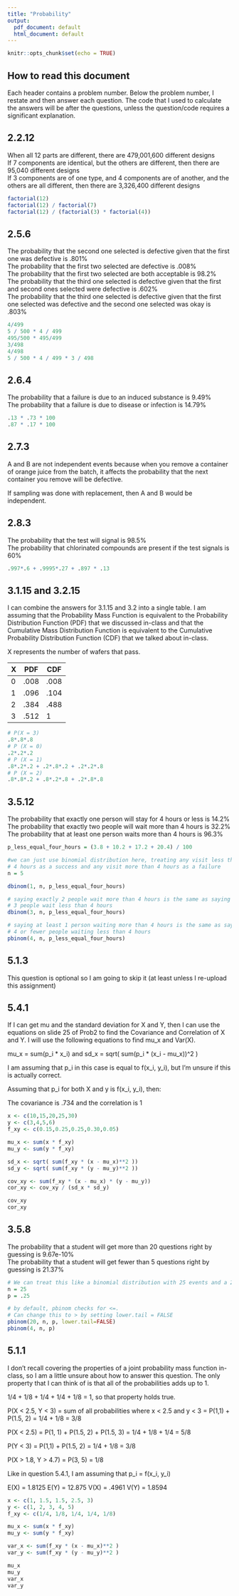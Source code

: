 ```yaml
---
title: "Probability"
output:
  pdf_document: default
  html_document: default
---
```


```r
knitr::opts_chunk$set(echo = TRUE)
```

## How to read this document

Each header contains a problem number. Below the problem number, I restate and then answer each question. 
The code that I used to calculate the answers will be after the questions, unless the question/code requires a significant explanation.

## 2.2.12

When all 12 parts are different, there are 479,001,600 different designs \
If 7 components are identical, but the others are different, then there are 95,040 different designs \
If 3 components are of one type, and 4 components are of another, and the others are all different, then there are 3,326,400 different designs

``` r

factorial(12)
factorial(12) / factorial(7)
factorial(12) / (factorial(3) * factorial(4))
```


## 2.5.6

The probability that the second one selected is defective given that the first one was defective is .801% \
The probability that the first two selected are defective is .008% \
The probability that the first two selected are both acceptable is 98.2% \
The probability that the third one selected is defective given that the first 
and second ones selected were defective is .602% \
The probability that the third one selected is defective given that the first 
one selected was defective and the second one selected was okay is .803% 

``` r
4/499 
5 / 500 * 4 / 499 
495/500 * 495/499
3/498
4/498
5 / 500 * 4 / 499 * 3 / 498
```

## 2.6.4

The probability that a failure is due to an induced substance is 9.49% \
The probability that a failure is due to disease or infection is 14.79% 

``` r
.13 * .73 * 100
.87 * .17 * 100
```

## 2.7.3

A and B are not independent events because when you remove a container of orange
juice from the batch, it affects the probability that the next container you remove
will be defective.

If sampling was done with replacement, then A and B would be independent. 

## 2.8.3 

The probability that the test will signal is 98.5% \
The probability that chlorinated compounds are present if the test signals is 60%
```r
.997*.6 + .9995*.27 + .897 * .13
```

## 3.1.15 and 3.2.15

I can combine the answers for 3.1.15 and 3.2 into a single table. I am assuming
that the Probability Mass Function is equivalent to the Probability Distribution 
Function (PDF) that we discussed in-class and that the 
Cumulative Mass Distribution Function is equivalent to the Cumulative 
Probability Distribution Function (CDF) that we talked about in-class. 

X represents the number of wafers that pass.

| X | PDF  | CDF  |
|---|------|------|
| 0 | .008 | .008 |
| 1 | .096 | .104 |
| 2 | .384 | .488 |
| 3 | .512 | 1    |

``` r
# P(X = 3)
.8*.8*.8
# P (X = 0)
.2*.2*.2
# P (X = 1)
.8*.2*.2 + .2*.8*.2 + .2*.2*.8
# P (X = 2)
.8*.8*.2 + .8*.2*.8 + .2*.8*.8
```

## 3.5.12

The probability that exactly one person will stay for 4 hours or less is 14.2% \
The probability that exactly two people will wait more than 4 hours is 32.2% \
The probability that at least one person waits more than 4 hours is 96.3% \

``` r
p_less_equal_four_hours = (3.8 + 10.2 + 17.2 + 20.4) / 100

#we can just use binomial distribution here, treating any visit less than 
# 4 hours as a success and any visit more than 4 hours as a failure
n = 5

dbinom(1, n, p_less_equal_four_hours)

# saying exactly 2 people wait more than 4 hours is the same as saying 
# 3 people wait less than 4 hours
dbinom(3, n, p_less_equal_four_hours)

# saying at least 1 person waiting more than 4 hours is the same as saying 
# 4 or fewer people waiting less than 4 hours
pbinom(4, n, p_less_equal_four_hours)
```

## 5.1.3

This question is optional so I am going to skip it (at least unless I re-upload this assignment)


## 5.4.1

If I can get mu and the standard deviation for X and Y, then I can use the equations on slide 25 of Prob2 to find the Covariance and Correlation of X and Y. I will use the following equations to find mu_x and Var(X).

mu_x = sum(p_i * x_i) and sd_x = sqrt( sum(p_i * (x_i - mu_x))^2 )

I am assuming that p_i in this case is equal to f(x_i, y_i), but I'm unsure if this is actually correct.

Assuming that p_i for both X and y is f(x_i, y_i), then:

The covariance is .734 and the correlation is 1
``` r
x <- c(10,15,20,25,30)
y <- c(3,4,5,6)
f_xy <- c(0.15,0.25,0.25,0.30,0.05)

mu_x <- sum(x * f_xy)
mu_y <- sum(y * f_xy)

sd_x <- sqrt( sum(f_xy * (x - mu_x)**2 ))
sd_y <- sqrt( sum(f_xy * (y - mu_y)**2 ))

cov_xy <- sum(f_xy * (x - mu_x) * (y - mu_y))
cor_xy <- cov_xy / (sd_x * sd_y)

cov_xy
cor_xy
```

## 3.5.8

The probability that a student will get more than 20 questions right by guessing is 9.67e-10% \
The probability that a student will get fewer than 5 questions right by guessing is 21.37% 

```r
# We can treat this like a binomial distribution with 25 events and a 25% chance of success
n = 25
p = .25

# by default, pbinom checks for <=. 
# Can change this to > by setting lower.tail = FALSE
pbinom(20, n, p, lower.tail=FALSE)
pbinom(4, n, p)
```

## 5.1.1

I don't recall covering the properties of a joint probability mass function in-class, so I am a little unsure about how to answer this question. The only property that I can think of is that all of the probabilities adds up to 1. 

1/4 + 1/8 + 1/4 + 1/4 + 1/8 = 1, so that property holds true.

P(X < 2.5, Y < 3) = sum of all probabilities where x < 2.5 and y < 3 = P(1,1) + P(1.5, 2) = 1/4 + 1/8 = 3/8

P(X < 2.5) = P(1, 1) + P(1.5, 2) + P(1.5, 3) = 1/4 + 1/8 + 1/4 = 5/8

P(Y < 3) = P(1,1) + P(1.5, 2) = 1/4 + 1/8 = 3/8

P(X > 1.8, Y > 4.7) = P(3, 5) = 1/8

Like in question 5.4.1, I am assuming that p_i = f(x_i, y_i)

E(X) = 1.8125
E(Y) = 12.875
V(X) = .4961
V(Y) = 1.8594
``` r
x <- c(1, 1.5, 1.5, 2.5, 3)
y <- c(1, 2, 3, 4, 5)
f_xy <- c(1/4, 1/8, 1/4, 1/4, 1/8)

mu_x <- sum(x * f_xy)
mu_y <- sum(y * f_xy)

var_x <- sum(f_xy * (x - mu_x)**2 )
var_y <- sum(f_xy * (y - mu_y)**2 )

mu_x
mu_y
var_x
var_y
```